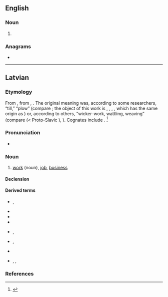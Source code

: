 ==English==

===Noun===
{{head|en|noun plural form}}

# {{plural of|darb|lang=en}}

===Anagrams===
* {{anagrams|en|a=abdrs|bards|brads|drabs}}

----

==Latvian==

===Etymology===
From {{etyl|bat-pro|lv}} {{m|ine-bsl-pro|*dar-bas}}, from {{etyl|ine-pro|lv}} {{m|ine-pro|*der-}}, {{m|ine-pro|*dar-||to tear, to split}}. The original meaning was, according to some researchers, “till,” “plow” (compare {{cog|ru|дерба́||breaking; newly ploughed field}}; the object of this work is {{cog|non|torf}}, {{m|non|torfa||turf, sod, peat}}, {{cog|de|Torf||peat}}, {{cog|en|turf}}, which has the same origin as {{cog|ru|дёрн||sod, turf}}) or, according to others, “wicker-work, wattling, weaving” (compare {{cog|be|дораб||basket|tr=dórab}} (< Proto-Slavic {{m|sla-pro|*dorbь}}), {{m|be|доровиць||tr=doróvits'|to bend}}). Cognates include {{cog|lt|dárbas}}. <ref>{{R:lv:LEV}}</ref>

===Pronunciation===
* {{lv-IPA|dârps|broken}}
{{audio|lv-riga-darbs.ogg|lang=lv}}

===Noun===
{{lv-noun|m|1st}}

# [[work]] (noun), [[job]], [[business]]

====Declension====
{{lv-decl-noun|darb|s|1st|extrawidth=-60}}

====Derived terms====
{{top2}}
* {{l|lv|darba lauks}}, {{l|lv|darbalauks}}
* {{l|lv|darbarīks}}
* {{l|lv|darbība}}
* {{l|lv|darbīgs}}
{{mid2}}
* {{l|lv|darbinieks}}, {{l|lv|darbiniece}}
* {{l|lv|darbistaba}}, {{l|lv|darba istaba}}
* {{l|lv|darboties}}
* {{l|lv|iedarbe}}, {{l|lv|iedarbība}}, {{l|lv|iedarbīgs}}
{{bottom}}

===References===
<references />
